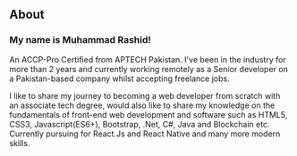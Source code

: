 ## About

### My name is Muhammad Rashid!

An ACCP-Pro Certified from APTECH Pakistan.
I've been in the industry for more than 2 years and currently working remotely as a
Senior developer on a Pakistan-based company whilst accepting freelance jobs.

I like to share my journey to becoming a web developer from scratch with an
associate tech degree, would also like to share my knowledge on the fundamentals
of front-end web development and software such as HTML5, CSS3, Javascript(ES6+),
Bootstrap, .Net, C#, Java and Blockchain etc. Currently pursuing for React.Js
and React Native and many more modern skills.